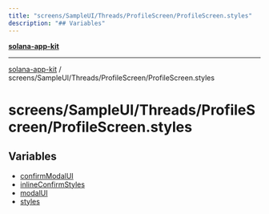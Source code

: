 ```yaml
---
title: "screens/SampleUI/Threads/ProfileScreen/ProfileScreen.styles"
description: "## Variables"
---
```


[**solana-app-kit**](../../../../../README.mdx)

***

[solana-app-kit](../../../../../README.mdx) / screens/SampleUI/Threads/ProfileScreen/ProfileScreen.styles

# screens/SampleUI/Threads/ProfileScreen/ProfileScreen.styles

## Variables

- [confirmModalUI](variables/confirmModalUI.mdx)
- [inlineConfirmStyles](variables/inlineConfirmStyles.mdx)
- [modalUI](variables/modalUI.mdx)
- [styles](variables/styles.mdx)
